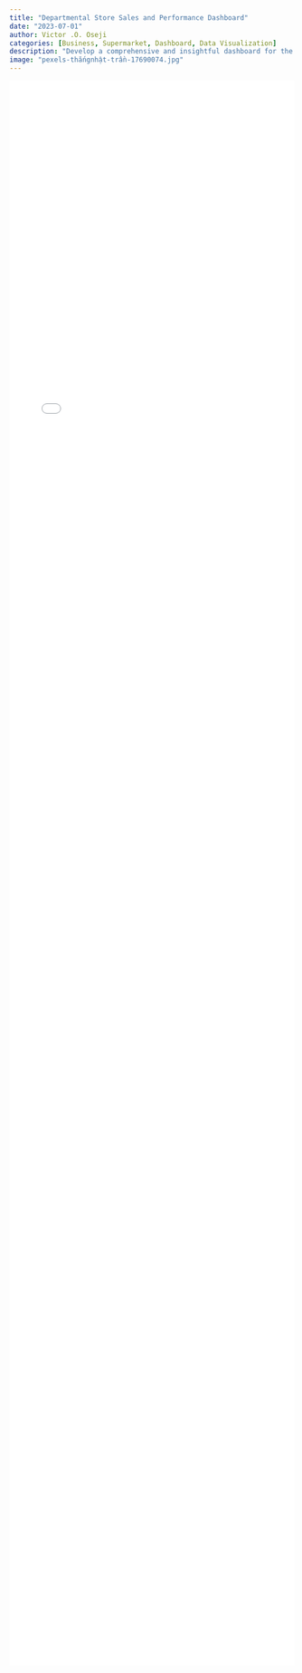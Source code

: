 ```yaml
---
title: "Departmental Store Sales and Performance Dashboard"
date: "2023-07-01"
author: Victor .O. Oseji
categories: [Business, Supermarket, Dashboard, Data Visualization]
description: "Develop a comprehensive and insightful dashboard for the departmental store that leverages transactional dataset to provide real-time visibility into sales trends, customer purchasing behavior, and inventory management. The dashboard should enable store managers and decision-makers to make informed strategic decisions, optimize stock levels, identify high-performing products, and enhance customer satisfaction, ultimately driving revenue growth and operational efficiency"
image: "pexels-thắngnhật-trần-17690074.jpg"
---
```


::: {.column-screen-inset style="margin: 0; padding: 0;"}
<iframe width="100%" height="2800" scrolling="no" seamless="seamless" frameborder="0" allowFullScreen="true" src="/Supermarket_Report.html" style="border: none; overflow: visible; margin: 0; padding: 0;">

</iframe>
:::
